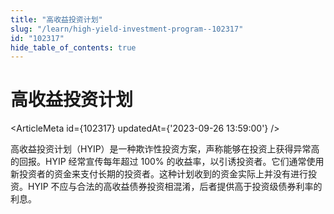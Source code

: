 ```yaml
---
title: "高收益投资计划"
slug: "/learn/high-yield-investment-program--102317"
id: "102317"
hide_table_of_contents: true
---
```



# 高收益投资计划

<ArticleMeta id={102317} updatedAt={'2023-09-26 13:59:00'} />
<div className='border-solid border-b border-t-0 my-4 border-[var(--ifm-color-gray-300)]' />

高收益投资计划（HYIP）是一种欺诈性投资方案，声称能够在投资上获得异常高的回报。HYIP 经常宣传每年超过 100% 的收益率，以引诱投资者。它们通常使用新投资者的资金来支付长期的投资者。这种计划收到的资金实际上并没有进行投资。HYIP 不应与合法的高收益债券投资相混淆，后者提供高于投资级债券利率的利息。
